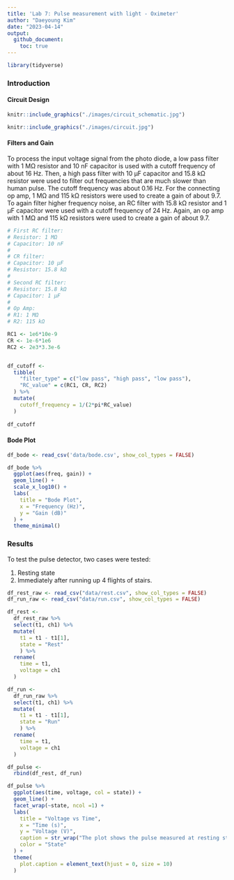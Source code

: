 ```yaml
---
title: 'Lab 7: Pulse measurement with light - Oximeter'
author: "Daeyoung Kim"
date: "2023-04-14"
output: 
  github_document:
    toc: true
---
```


```r
library(tidyverse)
```

### Introduction

#### Circuit Design

```r
knitr::include_graphics("./images/circuit_schematic.jpg")
```

```r
knitr::include_graphics("./images/circuit.jpg")
```

#### Filters and Gain

To process the input voltage signal from the photo diode, a low pass filter with 1 MΩ resistor and 10 nF capacitor is used with a cutoff frequency of about 16 Hz. Then, a high pass filter with 10 µF capacitor and 15.8 kΩ resistor were used to filter out frequencies that are much slower than human pulse. The cutoff frequency was about 0.16 Hz. For the connecting op amp, 1 MΩ and 115 kΩ resistors were used to create a gain of about 9.7. To again filter higher frequency noise, an RC filter with 15.8 kΩ resistor and 1 µF capacitor were used with a cutoff frequency of 24 Hz. Again, an op amp with 1 MΩ and 115 kΩ resistors were used to create a gain of about 9.7. 

```r
# First RC filter:
# Resistor: 1 MΩ
# Capacitor: 10 nF
#
# CR filter:
# Capacitor: 10 µF
# Resistor: 15.8 kΩ
# 
# Second RC filter:
# Resistor: 15.8 kΩ
# Capacitor: 1 µF
# 
# Op Amp:
# R1: 1 MΩ
# R2: 115 kΩ

RC1 <- 1e6*10e-9
CR <- 1e-6*1e6
RC2 <- 2e3*3.3e-6


df_cutoff <- 
  tibble(
    "filter_type" = c("low pass", "high pass", "low pass"),
    "RC_value" = c(RC1, CR, RC2)
  ) %>% 
  mutate(
    cutoff_frequency = 1/(2*pi*RC_value)
  )
  
df_cutoff
```

#### Bode Plot

```r
df_bode <- read_csv('data/bode.csv', show_col_types = FALSE)

df_bode %>% 
  ggplot(aes(freq, gain)) +
  geom_line() +
  scale_x_log10() +
  labs(
    title = "Bode Plot",
    x = "Frequency (Hz)",
    y = "Gain (dB)"
  ) +
  theme_minimal()
```

### Results

To test the pulse detector, two cases were tested:

1. Resting state
2. Immediately after running up 4 flights of stairs. 

```r
df_rest_raw <- read_csv("data/rest.csv", show_col_types = FALSE)
df_run_raw <- read_csv("data/run.csv", show_col_types = FALSE)

df_rest <- 
  df_rest_raw %>% 
  select(t1, ch1) %>% 
  mutate(
    t1 = t1 - t1[1],
    state = "Rest"
    ) %>% 
  rename(
    time = t1,
    voltage = ch1
  )

df_run <- 
  df_run_raw %>% 
  select(t1, ch1) %>% 
  mutate(
    t1 = t1 - t1[1],
    state = "Run"
    ) %>% 
  rename(
    time = t1,
    voltage = ch1
  )

df_pulse <- 
  rbind(df_rest, df_run)

df_pulse %>% 
  ggplot(aes(time, voltage, col = state)) +
  geom_line() +
  facet_wrap(~state, ncol =1) +
  labs(
    title = "Voltage vs Time",
    x = "Time (s)",
    y = "Voltage (V)",
    caption = str_wrap("The plot shows the pulse measured at resting state and right after running. The frequency of the pulse in the lower plot is much greater than that of the higher one. The approximate pulse rates are 60 bpm and 150 bpm at resting state and at after running state, respectively.", 100),
    color = "State"
  ) +
  theme(
    plot.caption = element_text(hjust = 0, size = 10)
  )
```

